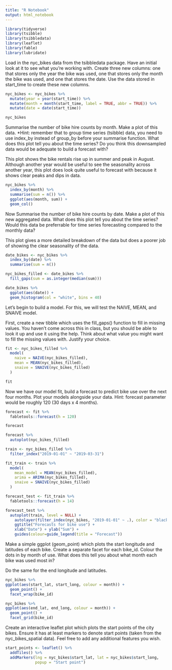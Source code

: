 ```yaml
---
title: "R Notebook"
output: html_notebook
---
```


```r
library(tidyverse) 
library(tsibble) 
library(tsibbledata) 
library(leaflet) 
library(fable)
library(lubridate) 
```

Load in the nyc_bikes data from the tsibbledata package. Have an initial look at it to see what you’re working with. Create three new columns: one that stores only the year the bike was used, one that stores only the month the bike was used, and one that stores the date. Use the data stored in start_time to create these new columns. 
```r
nyc_bikes <- nyc_bikes %>% 
  mutate(year = year(start_time)) %>% 
  mutate(month = month(start_time, label = TRUE, abbr = TRUE)) %>% 
  mutate(date = date(start_time)) 

nyc_bikes 
```

Summarise the number of bike hire counts by month. Make a plot of this data. *Hint: remember that to group time series (tsibble) data, you need to use index_by instead of group_by before your summarise function. What does this plot tell you about the time series? Do you think this downsampled data would be adequate to build a forecast with? 

This plot shows the bike rentals rise up in summer and peak in August. Although another year would be useful to see the seasonality across another year, this plot does look quite useful to forecast with because it shows clear peaks and dips in data. 

```r
nyc_bikes %>% 
  index_by(month) %>% 
  summarise(sum = n()) %>% 
  ggplot(aes(month, sum)) + 
  geom_col() 
```

Now Summarise the number of bike hire counts by date. Make a plot of this new aggregated data. What does this plot tell you about the time series? Would this data be preferrable for time series forecasting compared to the monthly data? 

This plot gives a more detailed breakdown of the data but does a poorer job of showing the clear seasonality of the data. 

```r
date_bikes <- nyc_bikes %>% 
  index_by(date) %>% 
  summarise(sum = n())
```


```r
nyc_bikes_filled <- date_bikes %>% 
  fill_gaps(sum = as.integer(median(sum)))
```


```r
date_bikes %>% 
  ggplot(aes(date)) + 
  geom_histogram(col = "white", bins = 40) 
```

Let’s begin to build a model. For this, we will test the NAIVE, MEAN, and SNAIVE model.

First, create a new tibble which uses the fill_gaps() function to fill in missing values. You haven’t come across this in class, but you should be able to look it up and use it using the help. Think about what value you might want to fill the missing values with. Justify your choice. 

```r
fit <- nyc_bikes_filled %>% 
  model(
    naive = NAIVE(nyc_bikes_filled), 
    mean = MEAN(nyc_bikes_filled), 
    snaive = SNAIVE(nyc_bikes_filled)
  )  

fit 
```

Now we have our model fit, build a forecast to predict bike use over the next four months. Plot your models alongside your data.
Hint: forecast parameter would be roughly 120 (30 days x 4 months). 

```r
forecast <- fit %>% 
  fabletools::forecast(h = 120) 

forecast 
```

```r
forecast %>% 
  autoplot(nyc_bikes_filled) 
```

```r
train <- nyc_bikes_filled %>% 
  filter_index("2019-01-01" ~ "2019-03-31") 
```

```r
fit_train <- train %>%
  model(
    mean_model = MEAN(nyc_bikes_filled),
    arima = ARIMA(nyc_bikes_filled),
    snaive = SNAIVE(nyc_bikes_filled)
  )
```

```r
forecast_test <- fit_train %>% 
  fabletools::forecast(h = 14)
```


```r
forecast_test %>%
  autoplot(train, level = NULL) +
    autolayer(filter_index(nyc_bikes, "2019-01-01" ~ .), color = "black") +
    ggtitle("Forecasts for bike use") +
    xlab("Date") + ylab("Sum") +
    guides(colour=guide_legend(title = "Forecast"))
```

Make a simple ggplot (geom_point) which plots the start longitude and latitudes of each bike. Create a separate facet for each bike_id. Colour the dots in by month of use. What does this tell you about what month each bike was used most in? 

Do the same for the end longitude and latitudes. 

```r
nyc_bikes %>% 
ggplot(aes(start_lat, start_long, colour = month)) + 
  geom_point() + 
  facet_wrap(bike_id) 
```

```r
nyc_bikes %>% 
ggplot(aes(end_lat, end_long, colour = month)) + 
  geom_point() + 
  facet_grid(bike_id) 
```

Create an interactive leaflet plot which plots the start points of the city bikes. Ensure it has at least markers to denote start points (taken from the nyc_bikes_spatial data). Feel free to add any additional features you wish. 

```r
start_points <- leaflet() %>%
  addTiles() %>% 
  addMarkers(lng = nyc_bikes$start_lat, lat = nyc_bikes$start_long,
             popup = "Start point")
```

